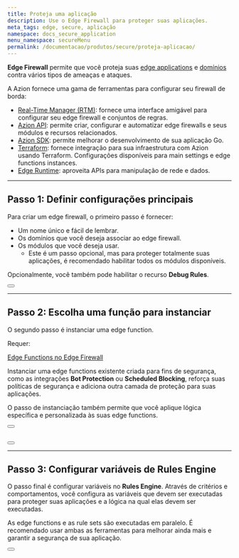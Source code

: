 ```yaml
---
title: Proteja uma aplicação
description: Use o Edge Firewall para proteger suas aplicações.
meta_tags: edge, secure, aplicação
namespace: docs_secure_application
menu_namespace: secureMenu
permalink: /documentacao/produtos/secure/proteja-aplicacao/
---
```



**Edge Firewall** permite que você proteja suas [edge applications](/pt-br/documentacao/produtos/edge-application/) e [domínios](/pt-br/documentacao/produtos/edge-application/domains/) contra vários tipos de ameaças e ataques.

A Azion fornece uma gama de ferramentas para configurar seu firewall de borda:

- [Real-Time Manager (RTM)](https://manager.azion.com/): fornece uma interface amigável para configurar seu edge firewall e conjuntos de regras.
- [Azion API](https://api.azion.com/#00268e07-463f-4de1-9b45-ceeab187bf19): permite criar, configurar e automatizar edge firewalls e seus módulos e recursos relacionados.
- [Azion SDK](): permite melhorar o desenvolvimento de sua aplicação Go.
- [Terraform](): fornece integração para sua infraestrutura com Azion usando Terraform. Configurações disponíveis para main settings e edge functions instances.
- [Edge Runtime](): aproveita APIs para manipulação de rede e dados.

---

## Passo 1: Definir configurações principais

Para criar um edge firewall, o primeiro passo é fornecer:

- Um nome único e fácil de lembrar.
- Os domínios que você deseja associar ao edge firewall.
- Os módulos que você deseja usar.
    - Este é um passo opcional, mas para proteger totalmente suas aplicações, é recomendado habilitar todos os módulos disponíveis.

Opcionalmente, você também pode habilitar o recurso **Debug Rules**.

<Button href="/en/documentation/products/guides/secure/configure-main-settings/" text="saiba mais sobre configurações principais" variant="secondary"></Button>

---

## Passo 2: Escolha uma função para instanciar

O segundo passo é instanciar uma edge function.

Requer:

<Badge variant="accent">[Edge Functions no Edge Firewall](/pt-br/documentacao/produtos/edge-firewall/edge-functions/firewall/)</Badge>

Instanciar uma edge functions existente criada para fins de segurança, como as integrações **Bot Protection** ou **Scheduled Blocking**, reforça suas políticas de segurança e adiciona outra camada de proteção para suas aplicações.

O passo de instanciação também permite que você aplique lógica específica e personalizada às suas edge functions.

<Button href="/pt-br/documentacao/" text="saiba mais sobre instanciar edge functions" variant="secondary"></Button> <br></br>

<Button href="/pt-br/documentacao/produtos/guias/secure/gerenciar-bots/" text="saiba mais gerenciar de bots" variant="secondary"></Button>

---

## Passo 3: Configurar variáveis de Rules Engine

O passo final é configurar variáveis no **Rules Engine**. Através de critérios e comportamentos, você configura as variáveis que devem ser executadas para proteger suas aplicações e a lógica na qual elas devem ser executadas.

As edge functions e as rule sets são executadas em paralelo. É recomendado usar ambas as ferramentas para melhorar ainda mais e garantir a segurança de sua aplicação.

<Button href="/pt-br/documentacao/produtos/guias/secure/trabalhar-com-rules-engine/" text="saiba mais sobre trabalhar com rules engine" variant="secondary"></Button>
